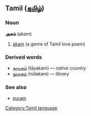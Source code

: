 ==Tamil ([[தமிழ்]])==
[[Category:Tamil language]]
===Noun===
'''அகம்''' (akam)

# [[akam]] (a genre of Tamil love poem)

===Derived words===
* [[தாயகம்]] (tāyakam) — ''native country''
* [[நூலகம்]] (nūlakam) — ''library''

===See also===
*[[puram]]